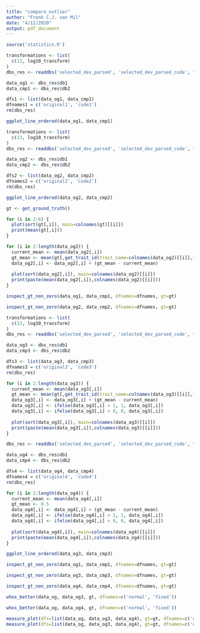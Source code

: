 ```yaml
---
title: "compare_outlier"
author: "Frenk C.J. van Mil"
date: "4/12/2020"
output: pdf_document
---
```


```r
source('statistics.R')
```

```r
transformations <- list(
  c(13, log10_transform)
)
dbs_res <- readdbs('selected_dev_parsed', 'selected_dev_parsed_code', transformations=transformations, outlier_quantile = NULL)

data_og1 <- dbs_res$db1
data_cmp1 <- dbs_res$db2

dfs1 <- list(data_og1, data_cmp1)
dfnames1 = c('original1', 'code1')
rm(dbs_res)
```

```r
ggplot_line_ordered(data_og1, data_cmp1)
```

```r
transformations <- list(
  c(13, log10_transform)
)
dbs_res <- readdbs('selected_dev_parsed', 'selected_dev_parsed_code', transformations=transformations)

data_og2 <- dbs_res$db1
data_cmp2 <- dbs_res$db2

dfs2 <- list(data_og2, data_cmp2)
dfnames2 = c('original2', 'code2')
rm(dbs_res)
```

```r
ggplot_line_ordered(data_og2, data_cmp2)
```

```r
gt <- get_ground_truth()
```

```r
for (i in 2:6) {
  plot(sort(gt[,i]), main=colnames(gt)[[i]])
  print(mean(gt[,i]))
}
```
```r
for (i in 2:length(data_og2)) {
  current_mean <- mean(data_og2[,i])
  gt_mean <- mean(gt[,get_trait_id(trait_name=colnames(data_og2)[[i]],index=TRUE)])
  data_og2[,i] <- data_og2[,i] + (gt_mean - current_mean)
  
  plot(sort(data_og2[,i]), main=colnames(data_og2)[[i]])
  print(paste(mean(data_og2[,i]),colnames(data_og2)[[i]]))
}
```

```r
inspect_gt_non_zero(data_og1, data_cmp1, dfnames=dfnames, gt=gt)
```

```r
inspect_gt_non_zero(data_og2, data_cmp2, dfnames=dfnames, gt=gt)
```


```r
transformations <- list(
  c(13, log10_transform)
)
dbs_res <- readdbs('selected_dev_parsed', 'selected_dev_parsed_code', transformations=transformations)

data_og3 <- dbs_res$db1
data_cmp3 <- dbs_res$db2

dfs3 <- list(data_og3, data_cmp3)
dfnames3 = c('original3', 'code3')
rm(dbs_res)
```

```r
for (i in 2:length(data_og3)) {
  current_mean <- mean(data_og3[,i])
  gt_mean <- mean(gt[,get_trait_id(trait_name=colnames(data_og3)[[i]],index=TRUE)])
  data_og3[,i] <- data_og3[,i] + (gt_mean - current_mean)
  data_og3[,i] <- ifelse(data_og3[,i] > 1, 1, data_og3[,i])
  data_og3[,i] <- ifelse(data_og3[,i] < 0, 0, data_og3[,i])
  
  plot(sort(data_og3[,i]), main=colnames(data_og3)[[i]])
  print(paste(mean(data_og3[,i]),colnames(data_og3)[[i]]))
}
```

```r
dbs_res <- readdbs('selected_dev_parsed', 'selected_dev_parsed_code', transformations=transformations)

data_og4 <- dbs_res$db1
data_cmp4 <- dbs_res$db2

dfs4 <- list(data_og4, data_cmp4)
dfnames4 = c('original4', 'code4')
rm(dbs_res)
```

```r
for (i in 2:length(data_og4)) {
  current_mean <- mean(data_og4[,i])
  gt_mean <- 0.5
  data_og4[,i] <- data_og4[,i] + (gt_mean - current_mean)
  data_og4[,i] <- ifelse(data_og4[,i] > 1, 1, data_og4[,i])
  data_og4[,i] <- ifelse(data_og4[,i] < 0, 0, data_og4[,i])
  
  plot(sort(data_og4[,i]), main=colnames(data_og4)[[i]])
  print(paste(mean(data_og4[,i]),colnames(data_og4)[[i]]))
}
```

```r
ggplot_line_ordered(data_og3, data_cmp3)
```

```r
inspect_gt_non_zero(data_og1, data_cmp1, dfnames=dfnames, gt=gt)
```

```r
inspect_gt_non_zero(data_og3, data_cmp3, dfnames=dfnames, gt=gt)
```

```r
inspect_gt_non_zero(data_og4, data_cmp4, dfnames=dfnames, gt=gt)
```

```r
whos_better(data_og, data_og3, gt, dfnames=c('normal', 'fixed'))
```

```r
whos_better(data_og, data_og4, gt, dfnames=c('normal', 'fixed'))
```

```r
measure_plot(dfs=list(data_og, data_og3, data_og4), gt=gt, dfnames=c('original', 'fixed', '0.5'), func=RMSE)
measure_plot(dfs=list(data_og, data_og3, data_og4), gt=gt, dfnames=c('original', 'fixed', '0.5'), func=MAE) 
```


